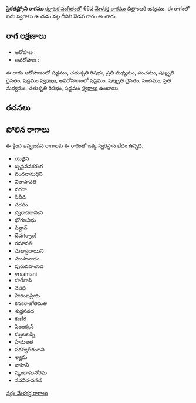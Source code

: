 {{Infobox ragam
	| name          	= సైకతష్ట్రోని
	| synonym	    	= 
	| mela          	= 
	| chakra        	= 
	| janaka        	= 
	| type          	= ఔడవ
	| arohanam      	= {{svaraC|S|R2|M2|P|D3|S'}} 
	| avarohanam    	= {{svaraC|S'|D3|P|M2|R2|S}}
	| jeeva         	=
	| chhaya        	=
	| nyasa         	=
	| vishesha      	= 
	| equivalent  		= 
}}
{{కర్ణాటక సంగీత రాగాలు}}
'''సైకతష్ట్రోని రాగము''' [[కర్ణాటక సంగీతం]]లో 66వ [[మేళకర్త రాగము]] చిత్రాంబరి జన్యము.  ఈ రాగంలో ఐదు స్వరాలు ఉండడం వల్ల దీనిని ఔడవ రాగం అంటారు.


==రాగ లక్షణాలు==


* ఆరోహణ : {{svaraC|S|R2|M2|P|D3|S'}} 
* అవరోహణ : {{svaraC|S'|D3|P|M2|R2|S}}

ఈ రాగం ఆరోహణంలో షడ్జమం, చతుశృతి రిషభం, ప్రతి మధ్యమం, పంచమం, షట్శృతి దైవతం, షడ్జమం [[స్వరాలు]], అవరోహణంలో షడ్జమం, షట్శృతి దైవతం, పంచమం, ప్రతి మధ్యమం, చతుశృతి రిషభం, షడ్జమం [[స్వరాలు]] ఉంటాయి.

==రచనలు==



==పోలిన రాగాలు==
ఈ క్రింద ఇవ్వబడిన రాగాలకు ఈ రాగంతో ఒక్క స్వరస్థాన భేదం ఉన్నది.
* యజ్ఞిని
* బృన్దవనశరంగ
* వందనామధిని
* విలాసావతి
* వరదా
* సీవీడి
* సరసం
* ద్వరాదగామిని
* భోగజనిధు
* సేన్దాన్
* దేవగర్వాణి
* రమావతి
* సుఖ్యాదాయిని
* హంసానాదం
* పురువహంసద
* vrsamani
* హరేనాపి
* నెవధి
* హేరంబప్రియ
* కనకరాజోతిమతి
* శుధ్హసనద
* కుబేర
* పింజక్కన్
* స్పుటలప్ని
* హేమలత
* సరస్వతీరంజని
* శ్యామ
* వాహినీ
* స్కందామనోరమ
* నవనిహసనడ



[[వర్గం:మేళకర్త రాగాలు]]